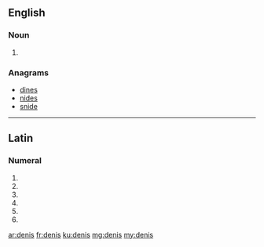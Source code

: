 {{also|denis|Denis}}
==English==

===Noun===
{{head|en|plural}}

# {{plural of|deni|lang=en}}

===Anagrams===
* [[dines#English|dines]]
* [[nides#English|nides]]
* [[snide#English|snide]]

----

==Latin==

===Numeral===
{{la-num-form|denīs}}

# {{inflection of|denī||dat|m|p|lang=la}}
# {{inflection of|denī||dat|f|p|lang=la}}
# {{inflection of|denī||dat|n|p|lang=la}}
# {{inflection of|denī||abl|m|p|lang=la}}
# {{inflection of|denī||abl|n|p|lang=la}}
# {{inflection of|denī||abl|f|p|lang=la}}

[[ar:denis]]
[[fr:denis]]
[[ku:denis]]
[[mg:denis]]
[[my:denis]]